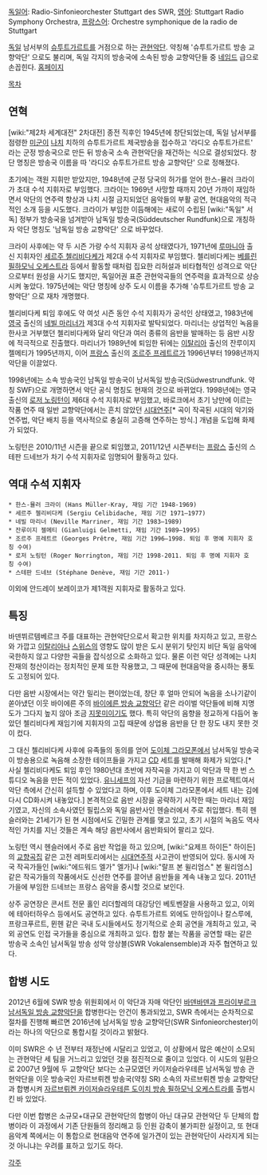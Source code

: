[[독일어]]: Radio-Sinfonieorchester Stuttgart des SWR, [[영어]]: Stuttgart Radio Symphony Orchestra, [[프랑스어]]: Orchestre symphonique de la radio de Stuttgart

[[독일]] 남서부의 [[슈투트가르트]]를 거점으로 하는 [[관현악단]]. 약칭해 '슈투트가르트 방송 교향악단' 으로도 불리며, 독일 각지의 방송국에 소속된 방송 교향악단들 중 [[네임드]] 급으로 손꼽힌다. [http://www.swr.de/orchester-und-ensembles/rso/ 홈페이지]

[[목차]]

== 연혁 ==
[wiki:"제2차 세계대전" 2차대전] 종전 직후인 1945년에 창단되었는데, 독일 남서부를 점령한 [[미군]]이 [[나치]] 치하의 슈투트가르트 제국방송을 접수하고 '라디오 슈투트가르트' 라는 군정 방송국으로 만든 뒤 방송국 소속 관현악단을 재건하는 식으로 결성되었다. 창단 명칭은 방송국 이름을 따 '라디오 슈투트가르트 방송 교향악단' 으로 정해졌다.

초기에는 객원 지휘만 받았지만, 1948년에 군정 당국의 허가를 얻어 한스-뮬러 크라이가 초대 수석 지휘자로 부임했다. 크라이는 1969년 사망할 때까지 20년 가까이 재임하면서 악단의 연주력 향상과 나치 시절 금지되었던 음악들의 부활 공연, 현대음악의 적극적인 소개 등을 시도했다. 크라이가 부임한 이듬해에는 새로이 수립된 [wiki:"독일" 서독] 정부가 방송국을 넘겨받아 남독일 방송국(Süddeutscher Rundfunk)으로 개칭하자 악단 명칭도 '남독일 방송 교향악단' 으로 바꾸었다.

크라이 사후에는 약 두 시즌 가량 수석 지휘자 공석 상태였다가, 1971년에 [[루마니아]] 출신 지휘자인 [[세르주 첼리비다케]]가 제2대 수석 지휘자로 부임했다. 첼리비다케는 [[베를린 필하모닉 오케스트라]] 등에서 활동할 때처럼 집요한 리허설과 비타협적인 성격으로 악단으로부터 원성을 사기도 했지만, 독일어권 표준 관현악곡들의 연주력을 효과적으로 상승시켜 놓았다. 1975년에는 악단 명칭에 상주 도시 이름을 추가해 '슈투트가르트 방송 교향악단' 으로 재차 개명했다.

첼리비다케 퇴임 후에도 약 여섯 시즌 동안 수석 지휘자가 공석인 상태였고, 1983년에 [[영국]] 출신의 [[네빌 마리너]]가 제3대 수석 지휘자로 발탁되었다. 마리너는 상업적인 녹음을 한사코 거부했던 첼리비다케와 달리 악단과 여러 종류의 음반을 발매하는 등 음반 시장에 적극적으로 진출했다. 마리너가 1989년에 퇴임한 뒤에는 [[이탈리아]] 출신의 잔루이지 젤메티가 1995년까지, 이어 [[프랑스]] 출신의 [[조르주 프레트르]]가 1996년부터 1998년까지 악단을 이끌었다.

1998년에는 소속 방송국인 남독일 방송국이 남서독일 방송국(Südwestrundfunk. 약칭 SWF)으로 개명하면서 악단 공식 명칭도 현재의 것으로 바뀌었다. 1998년에는 영국 출신의 [[로저 노링턴]]이 제6대 수석 지휘자로 부임했고, 바로크에서 초기 낭만에 이르는 작품 연주 때 일반 교향악단에서는 흔치 않았던 [[시대연주]][* 곡이 작곡된 시대의 악기와 연주법, 악단 배치 등을 역사적으로 충실히 고증해 연주하는 방식.] 개념을 도입해 화제가 되었다.

노링턴은 2010/11년 시즌을 끝으로 퇴임했고, 2011/12년 시즌부터는 [[프랑스]] 출신의 스테판 드네브가 차기 수석 지휘자로 임명되어 활동하고 있다.

== 역대 수석 지휘자 ==
 * 한스-뮬러 크라이 (Hans Müller-Kray, 재임 기간 1948-1969)
 * 세르주 첼리비다케 (Sergiu Celibidache, 재임 기간 1971–1977)
 * 네빌 마리너 (Neville Marriner, 재임 기간 1983–1989)
 * 잔루이지 젤메티 (Gianluigi Gelmetti, 재임 기간 1989–1995)
 * 조르주 프레트르 (Georges Prêtre, 재임 기간 1996–1998. 퇴임 후 명예 지휘자 호칭 수여)
 * 로저 노링턴 (Roger Norrington, 재임 기간 1998-2011. 퇴임 후 명예 지휘자 호칭 수여)
 * 스테판 드네브 (Stéphane Denève, 재임 기간 2011-) 

이외에 안드레이 보레이코가 제1객원 지휘자로 활동하고 있다.

== 특징 ==
바덴뷔르템베르크 주를 대표하는 관현악단으로서 확고한 위치를 차지하고 있고, 프랑스와 가깝고 [[이탈리아]]나 [[스위스]]의 영향도 많이 받은 도시 분위기 탓인지 비단 독일 음악에 국한하지 않고 다양한 곡들을 잡식성으로 소화하고 있다. 물론 이런 악단 성격에는 나치 잔재의 청산이라는 정치적인 문제 또한 작용했고, 그 때문에 현대음악을 중시하는 풍토도 고정되어 있다.

다만 음반 시장에서는 약간 밀리는 편이었는데, 창단 후 얼마 안되어 녹음을 소나기같이 쏟아냈던 이웃 바이에른 주의 [[바이에른 방송 교향악단]] 같은 라이벌 악단들에 비해 지명도가 그다지 높지 않아 조금 [[지못미]]이기도 했다. 특히 악단의 음향을 정교하게 다듬어 놓았던 첼리비다케 재임기에 지휘자의 고집 때문에 상업용 음반을 단 한 장도 내지 못한 것이 컸다.

그 대신 첼리비다케 사후에 유족들의 동의를 얻어 [[도이체 그라모폰]]에서 남서독일 방송국이 방송용으로 녹음해 소장한 테이프들을 가지고 [[CD]] 세트를 발매해 화제가 되었다.[* 사실 첼리비다케도 퇴임 후인 1980년대 초반에 자작곡을 가지고 이 악단과 딱 한 번 스튜디오 녹음을 만든 적이 있었다. [[유니세프]]의 자선 기금을 마련하기 위한 프로젝트여서 악단 측에서 간신히 설득할 수 있었다고 하며, 이후 도이체 그라모폰에서 세트 내는 김에 다시 CD화시켜 내놓았다.] 본격적으로 음반 시장을 공략하기 시작한 때는 마리너 재임기였고, 자신의 소속사였던 필립스와 독일 음반사인 헨슬러에서 주로 취입했다. 특히 헨슬러와는 21세기가 된 현 시점에서도 긴밀한 관계를 맺고 있고, 초기 시절의 녹음도 역사적인 가치를 지닌 것들은 계속 해당 음반사에서 음반화되어 팔리고 있다.

노링턴 역시 헨슬러에서 주로 음반 작업을 하고 있으며, [wiki:"요제프 하이든" 하이든]의 [[교향곡]]집 같은 고전 레퍼토리에서는 [[시대연주]]적 사고관이 반영되어 있다. 동시에 자국 작곡가들인 [wiki:"에드워드 엘가" 엘가]나 [wiki:"랄프 본 윌리엄스" 본 윌리엄스] 같은 작곡가들의 작품에서도 신선한 연주를 끌어낸 음반들을 계속 내놓고 있다. 2011년 가을에 부임한 드네브는 프랑스 음악을 중시할 것으로 보인다.

상주 공연장은 콘서트 전문 홀인 리더할레의 대강당인 베토벤잘을 사용하고 있고, 이외에 테아터하우스 등에서도 공연하고 있다. 슈투트가르트 외에도 만하임이나 칼스루에, 프랑크푸르트, 뮌헨 같은 국내 도시들에서도 정기적으로 순회 공연을 개최하고 있고, 국외 공연도 인접 국가들을 중심으로 개최하고 있다. 합창 붙는 작품을 공연할 때는 같은 방송국 소속인 남서독일 방송 성악 앙상블(SWR Vokalensemble)과 자주 협연하고 있다.

== 합병 시도 ==
2012년 6월에 SWR 방송 위원회에서 이 악단과 자매 악단인 [[바덴바덴과 프라이부르크 남서독일 방송 교향악단]]을 합병한다는 안건이 통과되었고, SWR 측에서는 순차적으로 절차를 진행해 빠르면 2016년에 남서독일 방송 교향악단(SWR Sinfonieorchester)이라는 하나의 악단으로 통합시킬 것이라고 밝혔다.

이미 SWR은 수 년 전부터 재정난에 시달리고 있었고, 이 상황에서 많은 예산이 소모되는 관현악단 세 팀을 거느리고 있었던 것을 점진적으로 줄이고 있었다. 이 시도의 일환으로 2007년 9월에 두 교향악단 보다는 소규모였던 카이저슬라우테른 남서독일 방송 관현악단을 이웃 방송국인 자르브뤼켄 방송국(약칭 SR) 소속의 자르브뤼켄 방송 교향악단과 합병시켜 [[자르브뤼켄 카이저슬라우테른 도이치 방송 필하모닉 오케스트라]]를 출범시킨 바 있었다.

다만 이번 합병은 소규모+대규모 관현악단의 합병이 아닌 대규모 관현악단 두 단체의 합병이라 이 과정에서 기존 단원들의 정리해고 등 인원 감축이 불가피한 실정이고, 또 현대음악계 쪽에서는 이 통합으로 현대음악 연주에 일가견이 있는 관현악단이 사라지게 되는 것 아니냐는 우려를 표하고 있기도 하다.

[[각주]]
